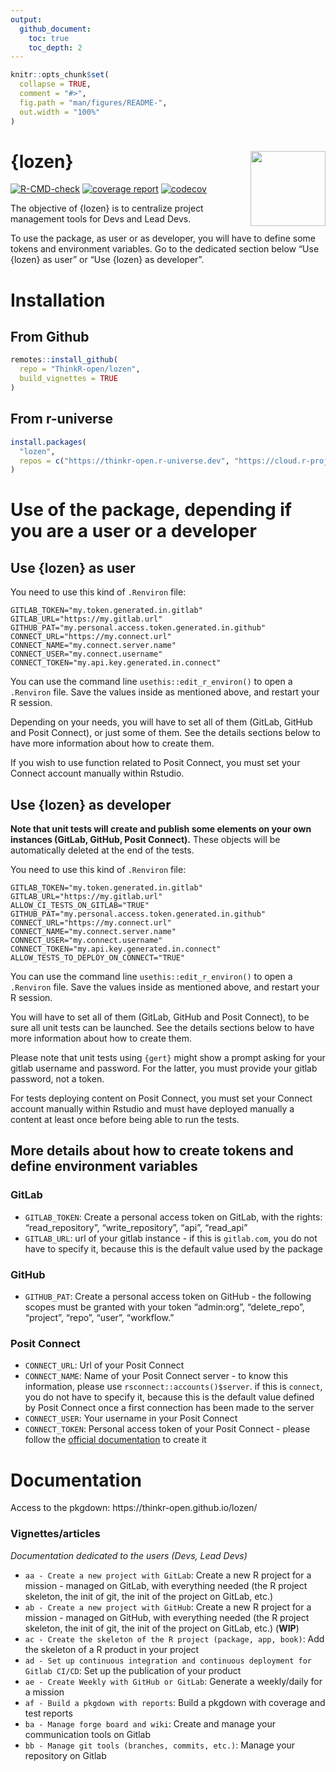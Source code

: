 ```yaml
---
output: 
  github_document:
    toc: true
    toc_depth: 2
---
```


<!-- README.md is generated from README.Rmd. Please edit that file -->

```r
knitr::opts_chunk$set(
  collapse = TRUE,
  comment = "#>",
  fig.path = "man/figures/README-",
  out.width = "100%"
)
```

# {lozen} <img src="man/figures/logo.png" align="right" alt="" width="120" /> {.unlisted}

<!-- badges: start -->
[![R-CMD-check](https://github.com/ThinkR-open/lozen/actions/workflows/R-CMD-check.yaml/badge.svg)](https://github.com/ThinkR-open/lozen/actions/workflows/R-CMD-check.yaml)
[![coverage report](https://github.com/ThinkR-open/lozen/actions/workflows/test-coverage.yaml/badge.svg)](https://github.com/ThinkR-open/lozen/actions/workflows/test-coverage.yaml)
[![codecov](https://codecov.io/gh/ThinkR-open/lozen/branch/main/graph/badge.svg?token=OSIC3VV5NG)](https://codecov.io/gh/ThinkR-open/lozen)
<!-- badges: end -->

The objective of {lozen} is to centralize project management tools for Devs and Lead Devs.

To use the package, as user or as developer, you will have to define some tokens and environment variables. Go to the dedicated section below "Use {lozen} as user" or "Use {lozen} as developer".

# Installation

## From Github

```r
remotes::install_github(
  repo = "ThinkR-open/lozen",
  build_vignettes = TRUE
)
```

## From r-universe

```r
install.packages(
  "lozen",
  repos = c("https://thinkr-open.r-universe.dev", "https://cloud.r-project.org")
)
```



# Use of the package, depending if you are a user or a developer

## Use {lozen} as user

You need to use this kind of `.Renviron` file:

```
GITLAB_TOKEN="my.token.generated.in.gitlab"
GITLAB_URL="https://my.gitlab.url"
GITHUB_PAT="my.personal.access.token.generated.in.github"
CONNECT_URL="https://my.connect.url"
CONNECT_NAME="my.connect.server.name"
CONNECT_USER="my.connect.username"
CONNECT_TOKEN="my.api.key.generated.in.connect"
```

You can use the command line `usethis::edit_r_environ()` to open a `.Renviron` file. Save the values inside as mentioned above, and restart your R session.

Depending on your needs, you will have to set all of them (GitLab, GitHub and Posit Connect), or just some of them. See the details sections below to have more information about how to create them.

If you wish to use function related to Posit Connect, you must set your Connect account manually within Rstudio.

## Use {lozen} as developer

**Note that unit tests will create and publish some elements on your own instances (GitLab, GitHub, Posit Connect).** These objects will be automatically deleted at the end of the tests.

You need to use this kind of `.Renviron` file:

```
GITLAB_TOKEN="my.token.generated.in.gitlab"
GITLAB_URL="https://my.gitlab.url"
ALLOW_CI_TESTS_ON_GITLAB="TRUE"
GITHUB_PAT="my.personal.access.token.generated.in.github"
CONNECT_URL="https://my.connect.url"
CONNECT_NAME="my.connect.server.name"
CONNECT_USER="my.connect.username"
CONNECT_TOKEN="my.api.key.generated.in.connect"
ALLOW_TESTS_TO_DEPLOY_ON_CONNECT="TRUE"
```

You can use the command line `usethis::edit_r_environ()` to open a `.Renviron` file. Save the values inside as mentioned above, and restart your R session.

You will have to set all of them (GitLab, GitHub and Posit Connect), to be sure all unit tests can be launched. See the details sections below to have more information about how to create them.

Please note that unit tests using `{gert}` might show a prompt asking for your gitlab username and password. For the latter, you must provide your gitlab password, not a token.

For tests deploying content on Posit Connect, you must set your Connect account manually within Rstudio and must have deployed manually a content at least once before being able to run the tests. 


## More details about how to create tokens and define environment variables

### GitLab

- `GITLAB_TOKEN`: Create a personal access token on GitLab, with the rights: "read_repository", "write_repository", "api", "read_api"
- `GITLAB_URL`: url of your gitlab instance - if this is `gitlab.com`, you do not have to specify it, because this is the default value used by the package

### GitHub

- `GITHUB_PAT`: Create a personal access token on GitHub - the following scopes must be granted with your token "admin:org", "delete_repo", "project", "repo", "user", "workflow."

### Posit Connect

- `CONNECT_URL`: Url of your Posit Connect
- `CONNECT_NAME`: Name of your Posit Connect server - to know this information, please use `rsconnect::accounts()$server`. if this is `connect`, you do not have to specify it, because this is the default value defined by Posit Connect once a first connection has been made to the server
- `CONNECT_USER`: Your username in your Posit Connect
- `CONNECT_TOKEN`: Personal access token of your Posit Connect - please follow the [official documentation](https://docs.posit.co/connect/user/api-keys/) to create it

# Documentation

Access to the pkgdown: https://thinkr-open.github.io/lozen/

### Vignettes/articles

*Documentation dedicated to the users (Devs, Lead Devs)*

- `aa - Create a new project with GitLab`: Create a new R project for a mission - managed on GitLab, with everything needed (the R project skeleton, the init of git, the init of the project on GitLab, etc.)
- `ab - Create a new project with GitHub`: Create a new R project for a mission - managed on GitHub, with everything needed (the R project skeleton, the init of git, the init of the project on GitLab, etc.) (**WIP**)
- `ac - Create the skeleton of the R project (package, app, book)`: Add the skeleton of a R product in your project
- `ad - Set up continuous integration and continuous deployment for Gitlab CI/CD`: Set up the publication of your product
- `ae - Create Weekly with GitHub or GitLab`: Generate a weekly/daily for a mission
- `af - Build a pkgdown with reports`: Build a pkgdown with coverage and test reports
- `ba - Manage forge board and wiki`: Create and manage your communication tools on Gitlab
- `bb - Manage git tools (branches, commits, etc.)`: Manage your repository on Gitlab










